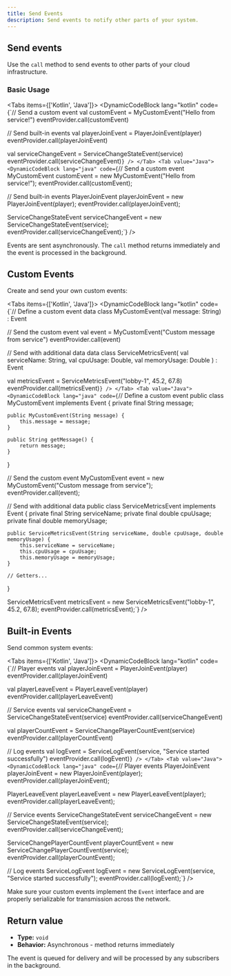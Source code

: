```yaml
---
title: Send Events
description: Send events to notify other parts of your system.
---
```



## Send events

Use the `call` method to send events to other parts of your cloud infrastructure.

### Basic Usage

<Tabs items={['Kotlin', 'Java']}>
  <Tab value="Kotlin">
    <DynamicCodeBlock
      lang="kotlin"
      code={`// Send a custom event
val customEvent = MyCustomEvent("Hello from service!")
eventProvider.call(customEvent)

// Send built-in events
val playerJoinEvent = PlayerJoinEvent(player)
eventProvider.call(playerJoinEvent)

val serviceChangeEvent = ServiceChangeStateEvent(service)
eventProvider.call(serviceChangeEvent)`}
    />
  </Tab>
  <Tab value="Java">
    <DynamicCodeBlock
      lang="java"
      code={`// Send a custom event
MyCustomEvent customEvent = new MyCustomEvent("Hello from service!");
eventProvider.call(customEvent);

// Send built-in events
PlayerJoinEvent playerJoinEvent = new PlayerJoinEvent(player);
eventProvider.call(playerJoinEvent);

ServiceChangeStateEvent serviceChangeEvent = new ServiceChangeStateEvent(service);
eventProvider.call(serviceChangeEvent);`}
    />
  </Tab>
</Tabs>

<Callout type="info">
  Events are sent asynchronously. The <code>call</code> method returns immediately and the event is processed in the background.
</Callout>

## Custom Events

Create and send your own custom events:

<Tabs items={['Kotlin', 'Java']}>
  <Tab value="Kotlin">
    <DynamicCodeBlock
      lang="kotlin"
      code={`// Define a custom event
data class MyCustomEvent(val message: String) : Event

// Send the custom event
val event = MyCustomEvent("Custom message from service")
eventProvider.call(event)

// Send with additional data
data class ServiceMetricsEvent(
    val serviceName: String,
    val cpuUsage: Double,
    val memoryUsage: Double
) : Event

val metricsEvent = ServiceMetricsEvent("lobby-1", 45.2, 67.8)
eventProvider.call(metricsEvent)`}
    />
  </Tab>
  <Tab value="Java">
    <DynamicCodeBlock
      lang="java"
      code={`// Define a custom event
public class MyCustomEvent implements Event {
    private final String message;
    
    public MyCustomEvent(String message) {
        this.message = message;
    }
    
    public String getMessage() {
        return message;
    }
}

// Send the custom event
MyCustomEvent event = new MyCustomEvent("Custom message from service");
eventProvider.call(event);

// Send with additional data
public class ServiceMetricsEvent implements Event {
    private final String serviceName;
    private final double cpuUsage;
    private final double memoryUsage;
    
    public ServiceMetricsEvent(String serviceName, double cpuUsage, double memoryUsage) {
        this.serviceName = serviceName;
        this.cpuUsage = cpuUsage;
        this.memoryUsage = memoryUsage;
    }
    
    // Getters...
}

ServiceMetricsEvent metricsEvent = new ServiceMetricsEvent("lobby-1", 45.2, 67.8);
eventProvider.call(metricsEvent);`}
    />
  </Tab>
</Tabs>

## Built-in Events

Send common system events:

<Tabs items={['Kotlin', 'Java']}>
  <Tab value="Kotlin">
    <DynamicCodeBlock
      lang="kotlin"
      code={`// Player events
val playerJoinEvent = PlayerJoinEvent(player)
eventProvider.call(playerJoinEvent)

val playerLeaveEvent = PlayerLeaveEvent(player)
eventProvider.call(playerLeaveEvent)

// Service events
val serviceChangeEvent = ServiceChangeStateEvent(service)
eventProvider.call(serviceChangeEvent)

val playerCountEvent = ServiceChangePlayerCountEvent(service)
eventProvider.call(playerCountEvent)

// Log events
val logEvent = ServiceLogEvent(service, "Service started successfully")
eventProvider.call(logEvent)`}
    />
  </Tab>
  <Tab value="Java">
    <DynamicCodeBlock
      lang="java"
      code={`// Player events
PlayerJoinEvent playerJoinEvent = new PlayerJoinEvent(player);
eventProvider.call(playerJoinEvent);

PlayerLeaveEvent playerLeaveEvent = new PlayerLeaveEvent(player);
eventProvider.call(playerLeaveEvent);

// Service events
ServiceChangeStateEvent serviceChangeEvent = new ServiceChangeStateEvent(service);
eventProvider.call(serviceChangeEvent);

ServiceChangePlayerCountEvent playerCountEvent = new ServiceChangePlayerCountEvent(service);
eventProvider.call(playerCountEvent);

// Log events
ServiceLogEvent logEvent = new ServiceLogEvent(service, "Service started successfully");
eventProvider.call(logEvent);`}
    />
  </Tab>
</Tabs>

<Callout type="warning">
  Make sure your custom events implement the <code>Event</code> interface and are properly serializable for transmission across the network.
</Callout>

## Return value

- **Type:** <code>void</code>
- **Behavior:** Asynchronous - method returns immediately

The event is queued for delivery and will be processed by any subscribers in the background.
